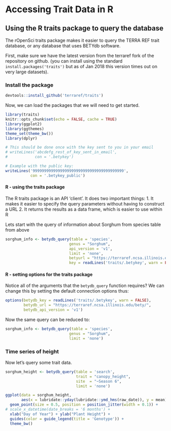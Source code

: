 # Accessing Trait Data in R

## Using the R traits package to query the database

The rOpenSci traits package makes it easier to query the TERRA REF trait database, or any database that uses BETYdb software.

First, make sure we have the latest version from the terraref fork of the repository on github. (you can install using the standard `install.packages('traits')` but as of Jan 2018 this version times out on very large datasets).

### Install the package

```r
devtools::install_github('terraref/traits')
```

Now, we can load the packages that we will need to get started.

```r
library(traits)
knitr::opts_chunk$set(echo = FALSE, cache = TRUE)
library(ggplot2)
library(ggthemes)
theme_set(theme_bw())
library(dplyr)
```



```r
# This should be done once with the key sent to you in your email
# writeLines('abcdefg_rest_of_key_sent_in_email', 
#            con = '.betykey')

# Example with the public key:
writeLines('9999999999999999999999999999999999999999', 
           con = '.betykey_public')
```

#### R - using the traits package

The R traits package is an API 'client'. It does two important things:
1. It makes it easier to specify the query parameters without having to construct a URL
2. It returns the results as a data frame, which is easier to use within R

Lets start with the query of information about Sorghum from species table from above

```r

sorghum_info <- betydb_query(table = 'species',
                            genus = "Sorghum",
                            api_version = 'v1',
                            limit = 'none',
                            betyurl = "https://terraref.ncsa.illinois.edu/bety/", 
                            key = readLines('traits/.betykey', warn = FALSE))

```

#### R - setting options for the traits package

Notice all of the arguments that the `betydb_query` function requires? We can change this by setting the default connection options thus:


```r
options(betydb_key = readLines('traits/.betykey', warn = FALSE),
        betydb_url = "https://terraref.ncsa.illinois.edu/bety/",
        betydb_api_version = 'v1')
```

Now the same query can be reduced to:

```r
sorghum_info <- betydb_query(table = 'species',
                            genus = "Sorghum",
                            limit = 'none')
```

### Time series of height

Now let's query some trait data.
```r
sorghum_height <- betydb_query(table = 'search',
                               trait = "canopy_height",
                               site  = "~Season 6",
                               limit = 'none')
```

```r
ggplot(data = sorghum_height,
       aes(x = lubridate::yday(lubridate::ymd_hms(raw_date)), y = mean)) +
  geom_point(size = 0.5, position = position_jitter(width = 0.1)) +
# scale_x_datetime(date_breaks = '6 months') +
  xlab("Day of Year") + ylab("Plant Height") +
  guides(color = guide_legend(title = 'Genotype')) +
  theme_bw()
```

